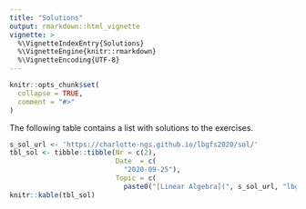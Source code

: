 ```yaml
---
title: "Solutions"
output: rmarkdown::html_vignette
vignette: >
  %\VignetteIndexEntry{Solutions}
  %\VignetteEngine{knitr::rmarkdown}
  %\VignetteEncoding{UTF-8}
---
```


```r
knitr::opts_chunk$set(
  collapse = TRUE,
  comment = "#>"
)
```

The following table contains a list with solutions to the exercises.

```r
s_sol_url <- 'https://charlotte-ngs.github.io/lbgfs2020/sol/'
tbl_sol <- tibble::tibble(Nr = c(2),
                          Date  = c(
                            "2020-09-25"),
                          Topic = c(
                            paste0("[Linear Algebra](", s_sol_url, "lbgfs2020_w02_sol01_linalg.pdf)", collapse = '')))
knitr::kable(tbl_sol)
```
